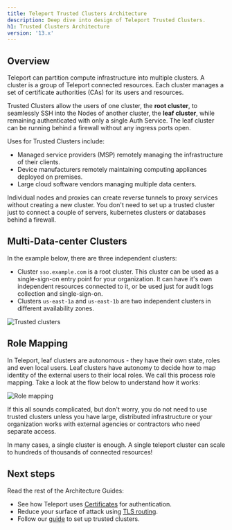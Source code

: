 ```yaml
---
title: Teleport Trusted Clusters Architecture
description: Deep dive into design of Teleport Trusted Clusters.
h1: Trusted Clusters Architecture
version: '13.x'
---
```


## Overview

Teleport can partition compute infrastructure into multiple clusters. A cluster
is a group of Teleport connected resources. Each cluster
manages a set of certificate authorities (CAs) for its users and resources.

Trusted Clusters allow the users of one cluster, the **root cluster**, to
seamlessly SSH into the Nodes of another cluster, the **leaf cluster**, while
remaining authenticated with only a single Auth Service. The leaf cluster can
be running behind a firewall without any ingress ports open.

Uses for Trusted Clusters include:

- Managed service providers (MSP) remotely managing the infrastructure of their clients.
- Device manufacturers remotely maintaining computing appliances deployed on premises.
- Large cloud software vendors managing multiple data centers.

<Tip>
  Individual nodes and proxies can create reverse tunnels to proxy services without creating a new cluster.
  You don't need to set up a trusted cluster just to connect a couple of servers, kubernetes clusters or
  databases behind a firewall.
</Tip>

## Multi-Data-center Clusters

In the example below, there are three independent clusters:

- Cluster `sso.example.com` is a root cluster. This cluster can be used as a single-sign-on entry point
  for your organization. It can have it's own independent resources connected to it, or be used just for audit
  logs collection and single-sign-on.
- Clusters `us-east-1a` and `us-east-1b` are two independent clusters in different availability zones.

![Trusted clusters](../../../../assets/trusted-clusters@1.5x-9574d8ae7a.svg)

## Role Mapping

In Teleport, leaf clusters are autonomous - they have their own state, roles and even local users.
Leaf clusters have autonomy to decide how to map identity of the external users to their local roles.
We call this process role mapping. Take a look at the flow below to understand how it works:

![Role mapping](../../../../assets/tc-role-mapping-6a0dd7d07c.svg)

<Tip>
  If this all sounds complicated, but don't worry, you do not need to use trusted clusters unless you have
  large, distributed infrastructure or your organization works with external agencies or contractors who
  need separate access.

  In many cases, a single cluster is enough. A single teleport cluster can scale to hundreds of thousands
  of connected resources!
</Tip>

## Next steps

Read the rest of the Architecture Guides:

- See how Teleport uses [Certificates](/ver/13.x/architecture/authentication) for authentication.
- Reduce your surface of attack using [TLS routing](/ver/13.x/architecture/tls-routing).
- Follow our [guide](/ver/13.x/management/admin/trustedclusters) to set up trusted clusters.
